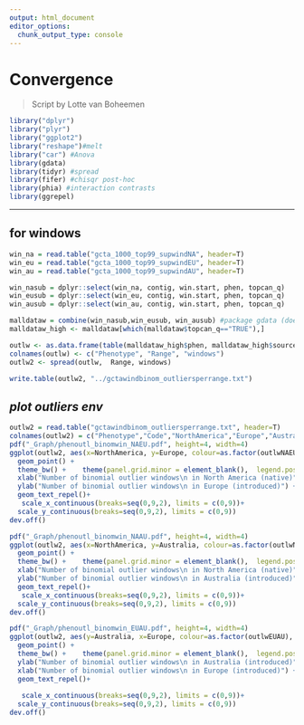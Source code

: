```yaml
---
output: html_document
editor_options: 
  chunk_output_type: console
---
```

Convergence
===

> Script by Lotte van Boheemen


```r
library("dplyr")
library("plyr") 
library("ggplot2")
library("reshape")#melt
library("car") #Anova
library(gdata)
library(tidyr) #spread
library(fifer) #chisqr post-hoc
library(phia) #interaction contrasts
library(ggrepel)
```

---  


for windows
---
```r
win_na = read.table("gcta_1000_top99_supwindNA", header=T)
win_eu = read.table("gcta_1000_top99_supwindEU", header=T)
win_au = read.table("gcta_1000_top99_supwindAU", header=T)

win_nasub = dplyr::select(win_na, contig, win.start, phen, topcan_q)
win_eusub = dplyr::select(win_eu, contig, win.start, phen, topcan_q)
win_ausub = dplyr::select(win_au, contig, win.start, phen, topcan_q)

malldataw = combine(win_nasub,win_eusub, win_ausub) #package gdata (doesn't work in combination with other packages)
malldataw_high <- malldataw[which(malldataw$topcan_q=="TRUE"),]

outlw <- as.data.frame(table(malldataw_high$phen, malldataw_high$source))
colnames(outlw) <- c("Phenotype", "Range", "windows")
outlw2 <- spread(outlw,  Range, windows)

write.table(outlw2, "../gctawindbinom_outliersperrange.txt")

```

*plot outliers env*
---
```r
outlw2 = read.table("gctawindbinom_outliersperrange.txt", header=T)
colnames(outlw2) = c("Phenotype","Code","NorthAmerica","Europe","Australia", "outlwNAEU","outlwNAAU", "outlwEUAU")
pdf("_Graph/phenoutl_binomwin_NAEU.pdf", height=4, width=4)
ggplot(outlw2, aes(x=NorthAmerica, y=Europe, colour=as.factor(outlwNAEU), shape=as.factor(outlwNAEU),label=Code) )+ 
  geom_point() +
  theme_bw() +    theme(panel.grid.minor = element_blank(),  legend.position = "none")+ 
  xlab("Number of binomial outlier windows\n in North America (native)") +
  ylab("Number of binomial outlier windows\n in Europe (introduced)") +
  geom_text_repel()+
   scale_x_continuous(breaks=seq(0,9,2), limits = c(0,9))+ 
  scale_y_continuous(breaks=seq(0,9,2), limits = c(0,9))
dev.off()

pdf("_Graph/phenoutl_binomwin_NAAU.pdf", height=4, width=4)
ggplot(outlw2, aes(x=NorthAmerica, y=Australia, colour=as.factor(outlwNAAU), shape=as.factor(outlwNAAU),label=Code)) + 
  geom_point() +
  theme_bw() +    theme(panel.grid.minor = element_blank(),  legend.position = "none")+ 
  xlab("Number of binomial outlier windows\n in North America (native)") +
  ylab("Number of binomial outlier windows\n in Australia (introduced)") +
  geom_text_repel()+
   scale_x_continuous(breaks=seq(0,9,2), limits = c(0,9))+ 
  scale_y_continuous(breaks=seq(0,9,2), limits = c(0,9))
dev.off()

pdf("_Graph/phenoutl_binomwin_EUAU.pdf", height=4, width=4)
ggplot(outlw2, aes(y=Australia, x=Europe, colour=as.factor(outlwEUAU), shape=as.factor(outlwEUAU),label=Code)) + 
  geom_point() +
  theme_bw() +    theme(panel.grid.minor = element_blank(),  legend.position = "none")+ 
  ylab("Number of binomial outlier windows\n in Australia (introduced)") +
  xlab("Number of binomial outlier windows\n in Europe (introduced)") +
  geom_text_repel()+
  
   scale_x_continuous(breaks=seq(0,9,2), limits = c(0,9))+ 
  scale_y_continuous(breaks=seq(0,9,2), limits = c(0,9))
dev.off()

```


